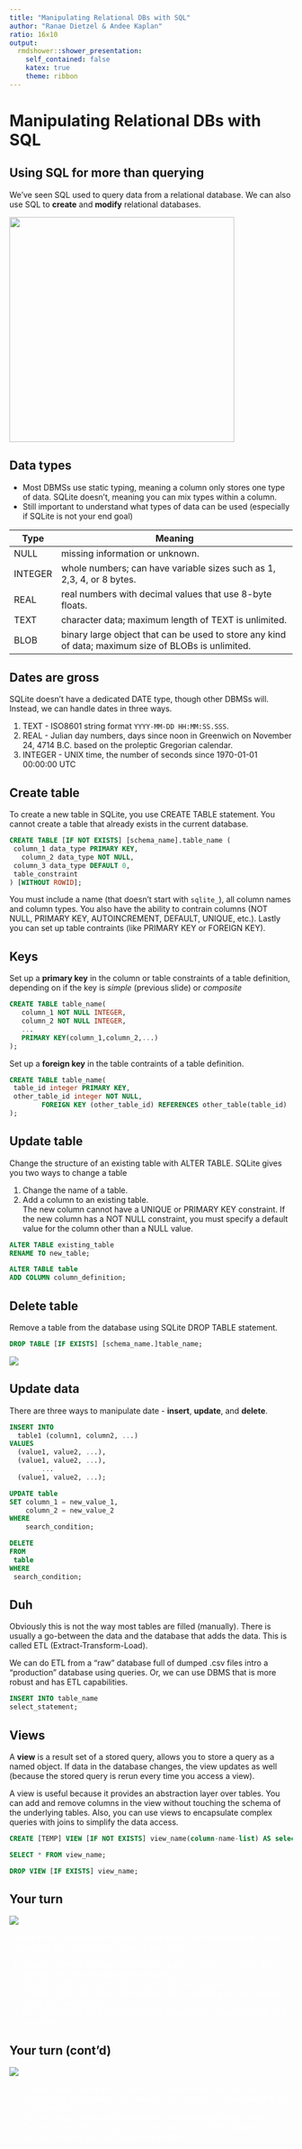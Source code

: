 ```yaml
---
title: "Manipulating Relational DBs with SQL"
author: "Ranae Dietzel & Andee Kaplan"
ratio: 16x10
output:
  rmdshower::shower_presentation:
    self_contained: false
    katex: true
    theme: ribbon
---
```


# Manipulating Relational DBs with SQL

## Using SQL for more than querying

We've seen SQL used to query data from a relational database. We can also use SQL to **create** and **modify** relational databases.

<img src="images/but_wait.jpg" height="400px" />

## Data types

- Most DBMSs use static typing, meaning a column only stores one type of data. SQLite doesn't, meaning you can mix types within a column.
- Still important to understand what types of data can be used (especially if SQLite is not your end goal)

Type | Meaning
---- | ---------------------------------------------------------------------------------------
NULL | missing information or unknown.
INTEGER | whole numbers; can have variable sizes such as 1, 2,3, 4, or 8 bytes.
REAL | real numbers with decimal values that use 8-byte floats.
TEXT | character data; maximum length of TEXT is unlimited. 
BLOB | binary large object that can be used to store any kind of data; maximum size of BLOBs is unlimited.

## Dates are gross

SQLite doesn't have a dedicated DATE type, though other DBMSs will. Instead, we can handle dates in three ways.

1. TEXT - ISO8601 string format `YYYY-MM-DD HH:MM:SS.SSS`.
2. REAL - Julian day numbers, days since noon in Greenwich on November 24, 4714 B.C. based on the proleptic Gregorian calendar.
3. INTEGER - UNIX time, the number of seconds since 1970-01-01 00:00:00 UTC

## Create table

To create a new table in SQLite, you use CREATE TABLE statement. You cannot create a table that already exists in the current database.

```sql
CREATE TABLE [IF NOT EXISTS] [schema_name].table_name (
 column_1 data_type PRIMARY KEY,
   column_2 data_type NOT NULL,
 column_3 data_type DEFAULT 0,
 table_constraint
) [WITHOUT ROWID];
```

You must include a name (that doesn't start with `sqlite_`), all column names and column types. You also have the ability to contrain columns (NOT NULL, PRIMARY KEY, AUTOINCREMENT, DEFAULT, UNIQUE, etc.). Lastly you can set up table contraints (like PRIMARY KEY or FOREIGN KEY).

## Keys

Set up a **primary key** in the column or table constraints of a table definition, depending on if the key is *simple* (previous slide) or *composite*

```sql
CREATE TABLE table_name(
   column_1 NOT NULL INTEGER,
   column_2 NOT NULL INTEGER,
   ...
   PRIMARY KEY(column_1,column_2,...)
);
```

Set up a **foreign key** in the table contraints of a table definition.

```sql
CREATE TABLE table_name(
 table_id integer PRIMARY KEY,
 other_table_id integer NOT NULL,
        FOREIGN KEY (other_table_id) REFERENCES other_table(table_id)
);
```

## Update table

Change the structure of an existing table with ALTER TABLE. SQLite gives you two ways to change a table

1. Change the name of a table.
2. Add a column to an existing table.  
    The new column cannot have a UNIQUE or PRIMARY KEY constraint. If the new column has a NOT NULL constraint, you must specify a default value for the column other than a NULL value.

```sql
ALTER TABLE existing_table
RENAME TO new_table;
```

```sql
ALTER TABLE table
ADD COLUMN column_definition;
```

## Delete table

Remove a table from the database using SQLite DROP TABLE statement.

```sql
DROP TABLE [IF EXISTS] [schema_name.]table_name;
```

![](images/drop.gif)

## Update data

There are three ways to manipulate date - **insert**, **update**, and **delete**.

```sql
INSERT INTO 
  table1 (column1, column2, ...)
VALUES
  (value1, value2, ...),
  (value1, value2, ...),
        ...
  (value1, value2, ...);
```

```sql
UPDATE table
SET column_1 = new_value_1,
    column_2 = new_value_2
WHERE
    search_condition;
```

```sql
DELETE
FROM
 table
WHERE
 search_condition;
```

## Duh

Obviously this is not the way most tables are filled (manually). There is usually a go-between the data and the database that adds the data. This is called ETL (Extract-Transform-Load). 

We can do ETL from a "raw" database full of dumped .csv files intro a "production" database using queries. Or, we can use DBMS that is more robust and has ETL capabilities. 

```sql
INSERT INTO table_name
select_statement;
```

## Views

A **view** is a result set of a stored query, allows you to store a query as a named object. If data in the database changes, the view updates as well (because the stored query is rerun every time you access a view).

A view is useful because it provides an abstraction layer over tables. You can add and remove columns in the view without touching the schema of the underlying tables. Also, you can use views to encapsulate complex queries with joins to simplify the data access.

```sql
CREATE [TEMP] VIEW [IF NOT EXISTS] view_name(column-name-list) AS select-statement;
```

```sql
SELECT * FROM view_name;
```

```sql
DROP VIEW [IF EXISTS] view_name;
```

## Your turn { .cover .white }

<!-- image source https://www.flickr.com/photos/ollemhebb/16691684354/in/photolist-rqZfeh-dB2HGy-j4rtWV-cswQCb-bnmKUX-rurYD7-5vmdw6-7iHPtj-bvggjZ-7nwAyK-oVZdhD-acwkds-dqAf8f-e4z5Jk-6PBenY-dSAYZ9-5vmcGR-e4z7be-cyGrpE-7WLPaw-5vmdnn-8ciEWU-5vmcDa-o2NbGq-dxpJTW-cyGt4d-dZy9Sm-dZssjK-oVZ3SB-5BtrCp-e4z5Mk-6bvjNs-8cfk5H-dzTiW2-7Yfj3T-9mraHV-5XmJTS-aDtnzj-ruXg4M-ecF3x2-aAU6Fg-bsQosb-Hgh9UM-kJti5g-ifdCE4-ceXXhf-7AdkFZ-aEDYpr-otaizi-sa1Phn -->
<img src="images/your_turn.jpg" class="cover height" />

<p style="color: white">
Create a new database for recipes. Think about your favorite food. What ingredients go into this food? How do you cook it?
</p>
<ol style="color: white">
<li>Create a table that stores information about `ingredients`. (What does a person need to know about ingredients?)</li>
<li>Create a table that stores information about `measurement`.</li>
<li>Create a table that stores information about cooking `practices` (maybe name and instructions)</li>
<li>Fill in data about your favorite food for ingredients, measurements, and practices</li>
</ol>

## Your turn (cont'd){ .cover .white }

<!-- image source https://www.flickr.com/photos/ollemhebb/16691684354/in/photolist-rqZfeh-dB2HGy-j4rtWV-cswQCb-bnmKUX-rurYD7-5vmdw6-7iHPtj-bvggjZ-7nwAyK-oVZdhD-acwkds-dqAf8f-e4z5Jk-6PBenY-dSAYZ9-5vmcGR-e4z7be-cyGrpE-7WLPaw-5vmdnn-8ciEWU-5vmcDa-o2NbGq-dxpJTW-cyGt4d-dZy9Sm-dZssjK-oVZ3SB-5BtrCp-e4z5Mk-6bvjNs-8cfk5H-dzTiW2-7Yfj3T-9mraHV-5XmJTS-aDtnzj-ruXg4M-ecF3x2-aAU6Fg-bsQosb-Hgh9UM-kJti5g-ifdCE4-ceXXhf-7AdkFZ-aEDYpr-otaizi-sa1Phn -->
<img src="images/your_turn.jpg" class="cover height" />


<ol style="color: white">
<li>Create a table called `recipe` with the columns `step`, `do`, `need`, that encodes what you **do** at each **step** in a recipe and what you **need** to do it (ingredients).</li>
<li>Fill your `recipe` table with your favorite recipe (using foreign keys)</li>
<li>Create a view called `recipe_read` that you joins the information so that you can actually perform a selected recipe.</li>
</ol>